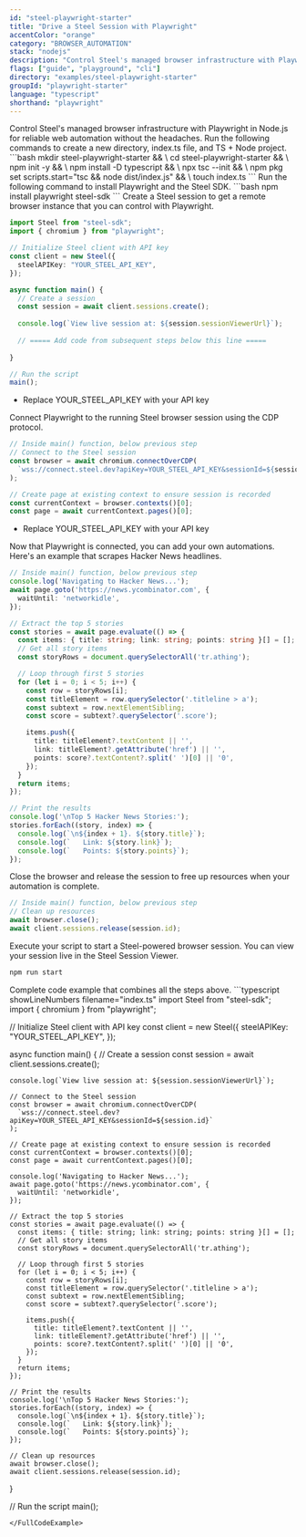 ```yaml
---
id: "steel-playwright-starter"
title: "Drive a Steel Session with Playwright"
accentColor: "orange"
category: "BROWSER_AUTOMATION"
stack: "nodejs"
description: "Control Steel's managed browser infrastructure with Playwright in Node.js for reliable web automation without the headaches."
flags: ["guide", "playground", "cli"]
directory: "examples/steel-playwright-starter"
groupId: "playwright-starter"
language: "typescript"
shorthand: "playwright"
---
```


<Intro skipLink="#full-code-example">
  Control Steel's managed browser infrastructure with Playwright in Node.js for reliable web automation without the headaches.
</Intro>

<Step number={1} title="Optional: Create a new directory & environment">
  Run the following commands to create a new directory, index.ts file, and TS + Node project.
  ```bash
  mkdir steel-playwright-starter && \
  cd steel-playwright-starter && \
  npm init -y && \
  npm install -D typescript && \
  npx tsc --init && \
  npm pkg set scripts.start="tsc && node dist/index.js" && \
  touch index.ts
  ```
</Step>

<Step number={2} title="Install Playwright and Steel SDK">
  Run the following command to install Playwright and the Steel SDK.
  ```bash
  npm install playwright steel-sdk
  ```
</Step>

<Step number={3} title="Start a Steel Session">
  Create a Steel session to get a remote browser instance that you can control with Playwright.

  ```typescript showLineNumbers filename="index.ts" /YOUR_STEEL_API_KEY/#1
  import Steel from "steel-sdk";
  import { chromium } from "playwright";

  // Initialize Steel client with API key
  const client = new Steel({
    steelAPIKey: "YOUR_STEEL_API_KEY",
  });

  async function main() {
    // Create a session
    const session = await client.sessions.create();
    
    console.log(`View live session at: ${session.sessionViewerUrl}`);
    
    // ===== Add code from subsequent steps below this line =====
    
  }

  // Run the script
  main();
  ```
  - Replace <HighlightRef id={1}>YOUR_STEEL_API_KEY</HighlightRef> with your API key
</Step>

<Step number={4} title="Connect Playwright to Your Session">
  Connect Playwright to the running Steel browser session using the CDP protocol.

  ```typescript showLineNumbers{15} filename="index.ts" /YOUR_STEEL_API_KEY/#1
  // Inside main() function, below previous step
  // Connect to the Steel session
  const browser = await chromium.connectOverCDP(
    `wss://connect.steel.dev?apiKey=YOUR_STEEL_API_KEY&sessionId=${session.id}`
  );

  // Create page at existing context to ensure session is recorded
  const currentContext = browser.contexts()[0];
  const page = await currentContext.pages()[0];
  ```
  - Replace <HighlightRef id={1}>YOUR_STEEL_API_KEY</HighlightRef> with your API key
</Step>

<Step number={5} title="Perform Browser Automation">
  Now that Playwright is connected, you can add your own automations. Here's an example that scrapes Hacker News headlines.

  ```typescript showLineNumbers{23} filename="index.ts"
  // Inside main() function, below previous step
  console.log('Navigating to Hacker News...');
  await page.goto('https://news.ycombinator.com', {
    waitUntil: 'networkidle',
  });

  // Extract the top 5 stories
  const stories = await page.evaluate(() => {
    const items: { title: string; link: string; points: string }[] = [];
    // Get all story items
    const storyRows = document.querySelectorAll('tr.athing');

    // Loop through first 5 stories
    for (let i = 0; i < 5; i++) {
      const row = storyRows[i];
      const titleElement = row.querySelector('.titleline > a');
      const subtext = row.nextElementSibling;
      const score = subtext?.querySelector('.score');

      items.push({
        title: titleElement?.textContent || '',
        link: titleElement?.getAttribute('href') || '',
        points: score?.textContent?.split(' ')[0] || '0',
      });
    }
    return items;
  });

  // Print the results
  console.log('\nTop 5 Hacker News Stories:');
  stories.forEach((story, index) => {
    console.log(`\n${index + 1}. ${story.title}`);
    console.log(`   Link: ${story.link}`);
    console.log(`   Points: ${story.points}`);
  });
  ```
</Step>

<Step number={6} title="Release the Session When Done">
  Close the browser and release the session to free up resources when your automation is complete.

  ```typescript showLineNumbers{59} filename="index.ts"
  // Inside main() function, below previous step
  // Clean up resources
  await browser.close();
  await client.sessions.release(session.id);
  ```
</Step>

<Step number={8} title="Run Your Script">
  Execute your script to start a Steel-powered browser session. You can view your session live in the Steel Session Viewer.

  ```bash
  npm run start
  ```
</Step>

<FullCodeExample id="full-code-example" title="Full Example">
  Complete code example that combines all the steps above.
  ```typescript showLineNumbers filename="index.ts"
  import Steel from "steel-sdk";
  import { chromium } from "playwright";

  // Initialize Steel client with API key
  const client = new Steel({
    steelAPIKey: "YOUR_STEEL_API_KEY",
  });

  async function main() {
    // Create a session
    const session = await client.sessions.create();
    
    console.log(`View live session at: ${session.sessionViewerUrl}`);
    
    // Connect to the Steel session
    const browser = await chromium.connectOverCDP(
      `wss://connect.steel.dev?apiKey=YOUR_STEEL_API_KEY&sessionId=${session.id}`
    );

    // Create page at existing context to ensure session is recorded
    const currentContext = browser.contexts()[0];
    const page = await currentContext.pages()[0];
  
    console.log('Navigating to Hacker News...');
    await page.goto('https://news.ycombinator.com', {
      waitUntil: 'networkidle',
    });

    // Extract the top 5 stories
    const stories = await page.evaluate(() => {
      const items: { title: string; link: string; points: string }[] = [];
      // Get all story items
      const storyRows = document.querySelectorAll('tr.athing');

      // Loop through first 5 stories
      for (let i = 0; i < 5; i++) {
        const row = storyRows[i];
        const titleElement = row.querySelector('.titleline > a');
        const subtext = row.nextElementSibling;
        const score = subtext?.querySelector('.score');

        items.push({
          title: titleElement?.textContent || '',
          link: titleElement?.getAttribute('href') || '',
          points: score?.textContent?.split(' ')[0] || '0',
        });
      }
      return items;
    });

    // Print the results
    console.log('\nTop 5 Hacker News Stories:');
    stories.forEach((story, index) => {
      console.log(`\n${index + 1}. ${story.title}`);
      console.log(`   Link: ${story.link}`);
      console.log(`   Points: ${story.points}`);
    });

    // Clean up resources
    await browser.close();
    await client.sessions.release(session.id);
  }

  // Run the script
  main();
  ```
</FullCodeExample>